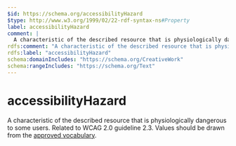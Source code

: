 ```yaml
---
$id: https://schema.org/accessibilityHazard
$type: http://www.w3.org/1999/02/22-rdf-syntax-ns#Property
label: accessibilityHazard
comment: |
  A characteristic of the described resource that is physiologically dangerous to some users. Related to WCAG 2.0 guideline 2.3. Values should be drawn from the [approved vocabulary](https://www.w3.org/2021/a11y-discov-vocab/latest/#accessibilityHazard-vocabulary).
rdfs:comment: "A characteristic of the described resource that is physiologically dangerous to some users. Related to WCAG 2.0 guideline 2.3. Values should be drawn from the [approved vocabulary](https://www.w3.org/2021/a11y-discov-vocab/latest/#accessibilityHazard-vocabulary)."
rdfs:label: "accessibilityHazard"
schema:domainIncludes: "https://schema.org/CreativeWork"
schema:rangeIncludes: "https://schema.org/Text"
---
```


# accessibilityHazard

A characteristic of the described resource that is physiologically dangerous to some users. Related to WCAG 2.0 guideline 2.3. Values should be drawn from the [approved vocabulary](https://www.w3.org/2021/a11y-discov-vocab/latest/#accessibilityHazard-vocabulary).


